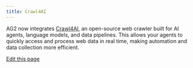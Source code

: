 ```yaml
---
title: Crawl4AI
---
```


AG2 now integrates [Crawl4AI](https://crawl4ai.com/mkdocs), an open-source web crawler built for AI agents, language models, and data pipelines. This allows your agents to quickly access and process web data in real time, making automation and data collection more efficient.


<Crawl4AI/>

<div className="edit-url-container">
    <a className="edit-url" href="https://github.com/ag2ai/ag2/edit/main/website/docs/user-guide/basic-concepts/tools/experimental/crawl4ai.mdx" target='_blank'><Icon icon="pen" iconType="solid" size="13px"/> Edit this page</a>
</div>
